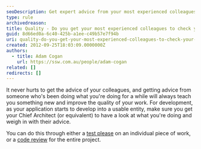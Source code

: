 ```yaml
---
seoDescription: Get expert advice from your most experienced colleagues to improve the quality of your work and learn new techniques.
type: rule
archivedreason:
title: Quality - Do you get your most experienced colleagues to check your work?
guid: 8d66ed0a-6c40-425b-a1ee-c49b57e7f94b
uri: quality-do-you-get-your-most-experienced-colleagues-to-check-your-work
created: 2012-09-25T18:03:09.0000000Z
authors:
  - title: Adam Cogan
    url: https://ssw.com.au/people/adam-cogan
related: []
redirects: []
---
```


It never hurts to get the advice of your colleagues, and getting advice from someone who's been doing what you're doing for a while will always teach you something new and improve the quality of your work.
For development, as your application starts to develop into a usable entity, make sure you get your Chief Architect (or equivalent) to have a look at what you're doing and weigh in with their advice.

You can do this through either a [test please](/conduct-a-test-please-internally-and-then-with-the-client) on an individual piece of work, or a [code review](/rules-to-better-architecture-and-code-review) for the entire project.
